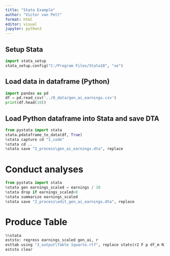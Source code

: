 ```yaml
---
title: "Stata Example"
author: "Victor van Pelt"
format: html
editor: visual
jupyter: python3
---
```


## Setup Stata
```python
import stata_setup
stata_setup.config("C:/Program Files/Stata18", "se")
```

## Load data in dataframe (Python)

```python
import pandas as pd
df = pd.read_csv('../0_data/gen_ai_earnings.csv')
print(df.head(10))
```

## Load Python dataframe into Stata and save DTA
```python
from pystata import stata
stata.pdataframe_to_data(df, True)
%stata capture cd "1_code"
%stata cd ..
%stata save "2_process\gen_ai_earnings.dta", replace
```

# Conduct analyses

```python
from pystata import stata
%stata gen earnings_scaled = earnings / 10
%stata drop if earnings_scaled<0
%stata summarize earnings_scaled
%stata save "2_process\edit_gen_ai_earnings.dta", replace
```

# Produce Table

```python
%%stata
eststo: regress earnings_scaled gen_ai, r
esttab using "3_output\Table 1quarto.rtf", replace stats(r2 F p df_m N) b(3) aux(se 3) star(* 0.10 ** 0.05 *** 0.01) obslast onecell nogaps compress title(TABLE 1 - REGRESSIONS OF SCALED EARNINGS ON GENERATIVE AI) addnotes(p-levels are two-tailed, * p < 0.10, ** p < 0.05, *** p < 0.01; the numbers within the round parentheses are robust standard errors.)nonotes
eststo clear
```
